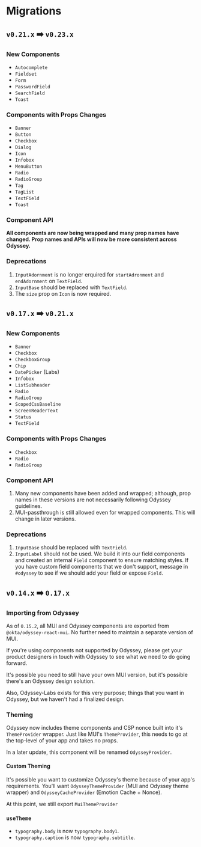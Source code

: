 
<Meta title="Installation/Migrations" />

# Migrations

## `v0.21.x` ➡️ `v0.23.x`

### New Components

- `Autocomplete`
- `Fieldset`
- `Form`
- `PasswordField`
- `SearchField`
- `Toast`

### Components with Props Changes

- `Banner`
- `Button`
- `Checkbox`
- `Dialog`
- `Icon`
- `Infobox`
- `MenuButton`
- `Radio`
- `RadioGroup`
- `Tag`
- `TagList`
- `TextField`
- `Toast`

### Component API

**All components are now being wrapped and many prop names have changed. Prop names and APIs will now be more consistent across Odyssey.**

### Deprecations

1. `InputAdornment` is no longer erquired for `startAdronment` and `endAdornment` on `TextField`.
1. `InputBase` should be replaced with `TextField`.
1. The `size` prop on `Icon` is now required.

## `v0.17.x` ➡️ `v0.21.x`

### New Components

- `Banner`
- `Checkbox`
- `CheckboxGroup`
- `Chip`
- `DatePicker` (Labs)
- `Infobox`
- `ListSubheader`
- `Radio`
- `RadioGroup`
- `ScopedCssBaseline`
- `ScreenReaderText`
- `Status`
- `TextField`

### Components with Props Changes

- `Checkbox`
- `Radio`
- `RadioGroup`

### Component API

1. Many new components have been added and wrapped; although, prop names in these versions are not necessarily following Odyssey guidelines.
1. MUI-passthrough is still allowed even for wrapped components. This will change in later versions.

### Deprecations

1. `InputBase` should be replaced with `TextField`.
1. `InputLabel` should not be used. We build it into our field components and created an internal `Field` component to ensure matching styles. If you have custom field components that we don't support, message in `#odyssey` to see if we should add your field or expose `Field`.

## `v0.14.x` ➡️ `0.17.x`

### Importing from Odyssey

As of `0.15.2`, all MUI and Odyssey components are exported from `@okta/odyssey-react-mui`. No further need to maintain a separate version of MUI.

If you're using components not supported by Odyssey, please get your product designers in touch with Odyssey to see what we need to do going forward.

It's possible you need to still have your own MUI version, but it's possible there's an Odyssey design solution.

Also, Odyssey-Labs exists for this very purpose; things that you want in Odyssey, but we haven't had a finalized design.

### Theming

Odyssey now includes theme components and CSP nonce built into it's `ThemeProvider` wrapper. Just like MUI's `ThemeProvider`, this needs to go at the top-level of your app and takes no props.

In a later update, this component will be renamed `OdysseyProvider`.

#### Custom Theming

It's possible you want to customize Odyssey's theme because of your app's requirements. You'll want `OdysseyThemeProvider` (MUI and Odyssey theme wrapper) and `OdysseyCacheProvider` (Emotion Cache + Nonce).

At this point, we still export `MuiThemeProvider`

### `useTheme`

- `typography.body` is now `typography.body1`.
- `typography.caption` is now `typography.subtitle`.
